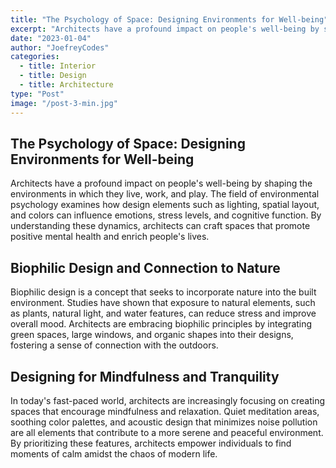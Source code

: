 ```yaml
---
title: "The Psychology of Space: Designing Environments for Well-being"
excerpt: "Architects have a profound impact on people's well-being by shaping the environments in which they live, work, and play."
date: "2023-01-04"
author: "JoefreyCodes"
categories:
  - title: Interior
  - title: Design
  - title: Architecture
type: "Post"
image: "/post-3-min.jpg"
---
```


## The Psychology of Space: Designing Environments for Well-being

Architects have a profound impact on people's well-being by shaping the environments in which they live, work, and play. The field of environmental psychology examines how design elements such as lighting, spatial layout, and colors can influence emotions, stress levels, and cognitive function. By understanding these dynamics, architects can craft spaces that promote positive mental health and enrich people's lives.

## Biophilic Design and Connection to Nature

Biophilic design is a concept that seeks to incorporate nature into the built environment. Studies have shown that exposure to natural elements, such as plants, natural light, and water features, can reduce stress and improve overall mood. Architects are embracing biophilic principles by integrating green spaces, large windows, and organic shapes into their designs, fostering a sense of connection with the outdoors.

## Designing for Mindfulness and Tranquility

In today's fast-paced world, architects are increasingly focusing on creating spaces that encourage mindfulness and relaxation. Quiet meditation areas, soothing color palettes, and acoustic design that minimizes noise pollution are all elements that contribute to a more serene and peaceful environment. By prioritizing these features, architects empower individuals to find moments of calm amidst the chaos of modern life.
